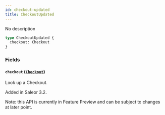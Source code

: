 ```yaml
---
id: checkout-updated
title: CheckoutUpdated
---
```



No description

```graphql
type CheckoutUpdated {
  checkout: Checkout
}
```


### Fields

#### `checkout` ([`Checkout`](../../../developer/api-reference/objects/checkout))

Look up a Checkout.

Added in Saleor 3.2.

Note: this API is currently in Feature Preview and can be subject to changes at later point.




